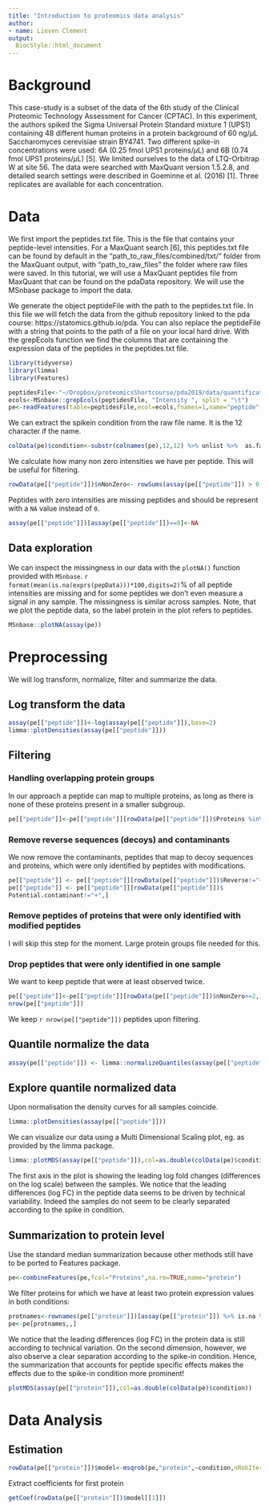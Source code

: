 ```yaml
---
title: "Introduction to proteomics data analysis"
author:
- name: Lieven Clement
output:
  BiocStyle::html_document
---
```



# Background
This case-study is a subset of the data of the 6th study of the Clinical Proteomic Technology Assessment for Cancer (CPTAC).
In this experiment, the authors spiked the Sigma Universal Protein Standard mixture 1 (UPS1) containing 48 different human proteins in a protein background of 60 ng/$\mu$L Saccharomyces cerevisiae strain BY4741.
Two different spike-in concentrations were used: 6A (0.25 fmol UPS1 proteins/$\mu$L) and 6B (0.74 fmol UPS1 proteins/$\mu$L) [5].
We limited ourselves to the data of LTQ-Orbitrap W at site 56.
The data were searched with MaxQuant version 1.5.2.8, and detailed search settings were described in Goeminne et al. (2016) [1].
Three replicates are available for each concentration.

# Data

We first import the peptides.txt file. This is the file that contains your peptide-level intensities. For a MaxQuant search [6], this peptides.txt file can be found by default in the "path_to_raw_files/combined/txt/" folder from the MaxQuant output, with "path_to_raw_files" the folder where raw files were saved. In this tutorial, we will use a MaxQuant peptides file from MaxQuant that can be found on the pdaData repository.
We will use the MSnbase package to import the data.

We generate the object peptideFile with the path to the peptides.txt file.
In this file we will fetch the data from the github repository linked to the pda course: https://statomics.github.io/pda.
You can also replace the peptideFile with a string that points to the path of a file on your local hard drive.
With the grepEcols function we find the columns that are containing the expression data of the peptides in the peptides.txt file.

```r
library(tidyverse)
library(limma)
library(Features)

peptidesFile<-"~/Dropbox/proteomicsShortcourse/pda2019/data/quantification/cptacAvsB_lab3/peptides.txt"
ecols<-MSnbase::grepEcols(peptidesFile, "Intensity ", split = "\t")
pe<-readFeatures(table=peptidesFile,ecol=ecols,fnames=1,name="peptide",sep="\t")
```

We can extract the spikein condition from the raw file name.
It is the 12 character if the name.

```r
colData(pe)$condition<-substr(colnames(pe),12,12) %>% unlist %>%  as.factor
```



We calculate how many non zero intensities we have per peptide.
This will be useful for filtering.

```r
rowData(pe[["peptide"]])$nNonZero<- rowSums(assay(pe[["peptide"]]) > 0)
```


Peptides with zero intensities are missing peptides and should be represent with a `NA` value instead of `0`.
```r
assay(pe[["peptide"]])[assay(pe[["peptide"]])==0]<-NA
```


## Data exploration

We can inspect the missingness in our data with the `plotNA()` function provided with `MSnbase`.
`r format(mean(is.na(exprs(pepData)))*100,digits=2)`% of all peptide intensities are missing and for some peptides we don't even measure a signal in any sample. The missingness is similar across samples.
Note, that we plot the peptide data, so the label protein in the plot refers to peptides.


```r
MSnbase::plotNA(assay(pe))
```


# Preprocessing

We will log transform, normalize, filter and summarize the data.

## Log transform the data

```r
assay(pe[["peptide"]])<-log(assay(pe[["peptide"]]),base=2)
limma::plotDensities(assay(pe[["peptide"]]))
```


## Filtering

### Handling overlapping protein groups
In our approach a peptide can map to multiple proteins, as long as there is none of these proteins present in a smaller subgroup.

```r
pe[["peptide"]]<-pe[["peptide"]][rowData(pe[["peptide"]])$Proteins %in% MSqRob::smallestUniqueGroups(rowData(pe[["peptide"]])$Proteins),]
```

### Remove reverse sequences (decoys) and contaminants

We now remove the contaminants, peptides that map to decoy sequences and proteins, which were only identified by peptides with modifications.

```r
pe[["peptide"]] <- pe[["peptide"]][rowData(pe[["peptide"]])$Reverse!="+",]
pe[["peptide"]] <- pe[["peptide"]][rowData(pe[["peptide"]])$
Potential.contaminant!="+",]
```

### Remove peptides of proteins that were only identified with modified peptides

I will skip this step for the moment. Large protein groups file needed for this.

### Drop peptides that were only identified in one sample

We want to keep peptide that were at least observed twice.

```r
pe[["peptide"]]<-pe[["peptide"]][rowData(pe[["peptide"]])$nNonZero>=2,]
nrow(pe[["peptide"]])
```

We keep `r nrow(pe[["peptide"]])` peptides upon filtering.


## Quantile normalize the data
```r
assay(pe[["peptide"]]) <- limma::normalizeQuantiles(assay(pe[["peptide"]]))
```


## Explore quantile normalized data

Upon normalisation the density curves for all samples coincide.

```r
limma::plotDensities(assay(pe[["peptide"]]))
```

We can visualize our data using a Multi Dimensional Scaling plot, eg. as provided by the limma package.

```r
limma::plotMDS(assay(pe[["peptide"]]),col=as.double(colData(pe)$condition))
```

The first axis in the plot is showing the leading log fold changes (differences on the log scale) between the samples.
We notice that the leading differences (log FC) in the peptide data seems to be driven by technical variability.
Indeed the samples do not seem to be clearly separated according to the spike in condition.


## Summarization to protein level

Use the standard median summarization because other methods still have to be ported to Features package.

```r
pe<-combineFeatures(pe,fcol="Proteins",na.rm=TRUE,name="protein")
```




We filter proteins for which we have at least two protein expression values in both conditions:
```r
protnames<-rownames(pe[["protein"]])[assay(pe[["protein"]]) %>% is.na %>% `!` %>% rowSums>4]
pe<-pe[protnames,,]
```


We notice that the leading differences (log FC) in the protein data is still according to technical variation. On the second dimension, however, we also observe a clear separation according to the spike-in condition. Hence, the summarization that accounts for peptide specific effects makes the effects due to the spike-in condition more prominent!

```r
plotMDS(assay(pe[["protein"]]),col=as.double(colData(pe)$condition))
```



# Data Analysis

## Estimation

```r
rowData(pe[["protein"]])$model<-msqrob(pe,"protein",~condition,nRobIter=1)
```

Extract coefficients for first protein

```r
getCoef(rowData(pe[["protein"]])$model[[1]])
```
